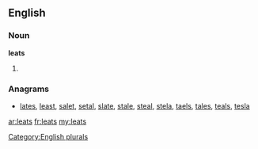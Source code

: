 ==English==

===Noun===
'''leats'''

# {{plural of|[[leat]]}}

===Anagrams===
* [[lates#English|lates]], [[least#English|least]], [[salet#English|salet]], [[setal#English|setal]], [[slate#English|slate]], [[stale#English|stale]], [[steal#English|steal]], [[stela#English|stela]], [[taels#English|taels]], [[tales#English|tales]], [[teals#English|teals]], [[tesla#English|tesla]]

[[Category:English plurals]]

[[ar:leats]]
[[fr:leats]]
[[my:leats]]